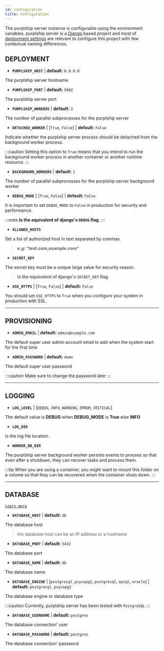 ```yaml
---
id: configuration
title: Configuration
---
```


The purplship server instance is configurable using the environment variables.
purplship server is a [Django](https://www.djangoproject.com/) based project
and most of [deployment settings](https://docs.djangoproject.com/en/3.2/howto/deployment/checklist/)
are relevant to configure this project with few contextual naming differences.

## DEPLOYMENT

- **`PURPLSHIP_HOST`** | **default:** `0.0.0.0`

The purplship server hostname

- **`PURPLSHIP_PORT`** | **default:** `5002`

The purplship server port

- **`PURPLSHIP_WORKERS`** | **default:** `2`

The number of parallel subprocesses for the purplship server

- **`DETACHED_WORKER`** | [`True`, `False`] | **default:** `False`

Indicate whether the purplship server process should be detached from the background worker process.

:::caution
  Setting this option to `True` means that you intend to run the background worker process in another container
  or another runtime resource.
:::

- **`BACKGROUND_WORKERS`** | **default:** `2`

The number of parallel subprocesses for the purplship server background worker

- **`DEBUG_MODE`** | [`True`, `False`] | **default:** `False`

It is important to set `DEBUG_MODE` to `False` in production for security and performance.

:::note
  **Is the equivalent of django's `DEBUG` flag**.
:::

- **`ALLOWED_HOSTS`**

Set a list of authorized host in text separated by commas.

> **e.g: "test.com,example.com"**

- **`SECRET_KEY`**

The secret key must be a unique large value for security reason.

> **Is the equivalent of django's `SECRET_KEY` flag**.

- **`USE_HTTPS`** | [`True`, `False`] | **default:** `False`

You should set `USE_HTTPS` to `True` when you configure your system in production with SSL.

---

## PROVISIONING

- **`ADMIN_EMAIL`** | **default:** `admin@example.com`

The default super user admin account email to add when the system start for the first time

- **`ADMIN_PASSWORD`** | **default:** `demo`

The default super user password

:::caution
  Make sure to change the password later
:::

---

## LOGGING

- **`LOG_LEVEL`** | [`DEBUG`, `INFO`, `WARNING`, `ERROR`, `CRITICAL`]

The default value is **DEBUG** when **DEBUG_MODE** is **True** else **INFO**

- **`LOG_DIR`**

Is the log file location.

- **`WORKER_DB_DIR`**

The purplship server background worker persists events to process so that
even after a shutdown, they can recover tasks and process them.

:::tip
  When you are using a container, you might want to mount this folder
  on a volume so that they can be recovered when the container shuts down.
:::

---

## DATABASE

[`Learn more`](https://docs.djangoproject.com/en/3.2/ref/settings/#databases)

- **`DATABASE_HOST`** | **default:** `db`

The database host

> the database host can be an IP address or a hostname

- **`DATABASE_PORT`** | **default:** `5432`

The database port

- **`DATABASE_NAME`** | **default:** `db`

The database name

- **`DATABASE_ENGINE`** | [`postgresql_psycopg2`, `postgresql`, `mysql`, `oracle`] | **default:** `postgresql_psycopg2`

The database engine or database type

:::caution
  Currently, purplship server has been tested with `PostgreSQL`
:::

- **`DATABASE_USERNAME`** | **default:** `postgres`

The database connection' user

- **`DATABASE_PASSWORD`** | **default:** `postgres`

The database connection' password

